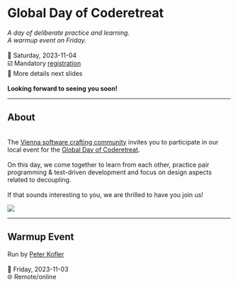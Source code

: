 # Global Day of Coderetreat

*A day of deliberate practice and learning.*
<br/>
*A warmup event on Friday.*
<br/>
<br/>
📆 Saturday, 2023-11-04
<br/>
☑️ Mandatory [registration](https://www.eventbrite.com/e/global-day-of-coderetreat-vienna-2023-tickets-719761033627)
<br/>
🧩 More details next slides
<br/>
<br/>
**Looking forward to seeing you soon!**

---

## About
<br/>
The [Vienna software crafting community](https://swkwien.github.io/) invites you to participate
in our local event for the [Global Day of Coderetreat](https://www.coderetreat.org/).
<br/>
<br/>
On this day, we come together to learn from each other, practice pair programming &
test-driven development and focus on design aspects related to decoupling.
<br/>
<br/>
If that sounds interesting to you, we are thrilled to have you join us!

[![](https://www.softwerkskammer.org/img/SoftwerkskammerWappenLinks.png){fig-align="center"}](https://www.softwerkskammer.org/)

---

## Warmup Event

Run by [Peter Kofler](http://blog.code-cop.org/)
<br/>
<br/>
📆 Friday, 2023-11-03
<br/>
🌐 Remote/online
